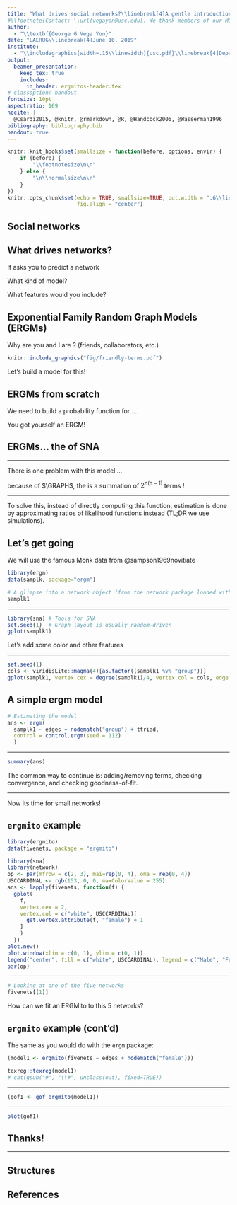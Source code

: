 ```yaml
---
title: "What drives social networks?\\linebreak[4]A gentle introduction to exponential random graph models (with a focus on \\color{USCCardinal} small networks\\color{black})"
#\\footnote{Contact: \\url{vegayon@usc.edu}. We thank members of our MURI research team, USC's Center for Applied Network Analysis, Andrew Slaughter, and attendees of the NASN 2018 conference for their comments.}"
author:
  - "\\textbf{George G Vega Yon}"
date: "LAERUG\\linebreak[4]June 10, 2019"
institute:
  - "\\includegraphics[width=.15\\linewidth]{usc.pdf}\\linebreak[4]Department of Preventive Medicine"
output:
  beamer_presentation:
    keep_tex: true
    includes:
      in_header: ergmitos-header.tex
# classoption: handout
fontsize: 10pt
aspectratio: 169
nocite: |
  @Csardi2015, @knitr, @rmarkdown, @R, @Handcock2006, @Wasserman1996
bibliography: bibliography.bib
handout: true
---
```


```r
knitr::knit_hooks$set(smallsize = function(before, options, envir) {
    if (before) {
        "\\footnotesize\n\n"
    } else {
        "\n\\normalsize\n\n"
    }
})
knitr::opts_chunk$set(echo = TRUE, smallsize=TRUE, out.width = ".6\\linewidth",
                      fig.align = "center")
```

## Social networks

\begin{figure}
\centering
\includegraphics[height=.7\textheight]{ukfaculty-igraph.png}
\caption{Friendship network of a UK university faculty. Source: \textbf{igraphdata} R package (Csardi, 2015). Figure drawn using the R package \textbf{netplot} (yours truly, https://github.com/usccana/netplot)}
\end{figure}

## What drives \sout{\color{USCCardinal}social} networks?

If \color{gray}\textit{[blank]}\color{black}{} asks you to predict a network\pause

\Huge What kind of model?\pause

\Huge What features would you include?\pause

\normalsize

## Exponential Family Random Graph Models (ERGMs) 

Why are you and I are \color{gray}\textit{[blank]} \color{black}? (friends, collaborators, etc.)

```r
knitr::include_graphics("fig/friendly-terms.pdf")
```

\pause Let's build a model for this!

## ERGMs from scratch

We need to build a probability function for \includegraphics[width=.05\linewidth]{fig/g1.pdf}...\pause

\begin{centering}

\def\tbw{.6\linewidth}

\note{First, we will focus on counts: "How many edges?", "How many homophilic ties?".
  We will call them "sufficient statistics"}
  \note{As we do in \sout{life} statistics, let's assume it is an additive model (we add stuff up), in a weighted fashion (i.e. we have model parameters!)}
\note{And since we like things to be positive... we just exponentiate it!}
\note{Finally, as probabilities should add up to 1, we will divide the thing by the sum of all possible cases (the "normalizing constant")}
  
  \begin{tcolorbox}[width=\tbw]
  $\# edges, \#homophilic\;ties, \dots$
  \end{tcolorbox}\pause
  \begin{tcolorbox}[width=\tbw]
  $\theta_{1} \times \#edges + \theta_{2} \times \#homophilic\;ties + \dots$
  \end{tcolorbox}\pause
  \begin{tcolorbox}[width=\tbw]
  $\exp{\theta_{1} \times \#edges + \theta_{2} \times \#homophilic\;ties + \dots}$
  \end{tcolorbox}\pause
  \begin{tcolorbox}[width=\tbw]
  $\frac{\exp{\theta_{1} \times \#edges + \theta_{2} \times \#homophilic\;ties + \dots}}{\sum \exp{\dots}}$
  \end{tcolorbox}\pause
  
\end{centering}

You got yourself an ERGM!

## ERGMs... the \textit{lingua franca} of SNA

<!-- - Seeks to answer the question: \emph{What local social structures gave origin to a given observed graph?}\pause -->

<!-- - The model is centered around a vector of \textbf{sufficient statistics} $\sufstats{}$, and is operationalized as: -->

\begin{figure}
\centering
  \includegraphics[width = .8\linewidth]{fig/parts-of-ergm.pdf}
\end{figure}


------

\centering

There is one problem with this model ...

\includegraphics[width = .5\linewidth]{fig/parts-of-ergm.pdf}\pause

\large because of \color[HTML]{af0000}$\GRAPH$\color{black},
 the \color[HTML]{5726e7} \textbf{normalizing constant}\color{black}{} is \linebreak[4] a summation of $2^{n(n-1)}$ terms \includegraphics[width=.05\linewidth]{fig/scared.png}!\normalsize\pause

-----

To solve this, instead of directly computing this function, estimation is done by approximating ratios of likelihood functions instead (TL;DR we use simulations).

\begin{figure}
\includegraphics[width=.6\linewidth]{fig/simply-not.jpg}
\end{figure}

  <!-- \begin{equation} -->
  <!-- 	\Prcond{\Graph = \graph}{\params, \Indepvar} = \frac{% -->
  <!-- 		\exp{\transpose{\params}\sufstats{\graph, \Indepvar}}%	 -->
  <!-- 	}{ -->
  <!-- 		\sum_{\graph'\in\GRAPH}\exp{\transpose{\params}\sufstats{\graph', \Indepvar}} -->
  <!-- 	},\quad\forall \graph\in\GRAPH\label{eq:ergm} -->
  <!-- \end{equation} -->
  
  <!-- Where $\kappa\left(\params, \Indepvar\right)$ is the normalizing constant and equals $\sum_{\graph'\in\GRAPH}\exp{\transpose{\params}\sufstats{\graph', \Indepvar}}$. \pause -->
  
<!-- - The set of sufficient statistics reflects social and psychological mechanisms that are hypothesized to drive the network structure. Figure \autoref{fig:ergm-structs} shows some examples of values in $\sufstats{}$.\pause -->

<!-- - In the case of directed networks, $\GRAPH$ has $2^{n(n-1)}$ terms.\pause -->

<!-- - See Wasserman, Pattison, Robins, Snijders, Handcock, Butts, and others. -->


## Let's get going

We will use the famous Monk data from @sampson1969novitiate

```r
library(ergm)
data(samplk, package="ergm")

# A glimpse into a network object (from the network package loaded with ergm)
samplk1
```

---

```r
library(sna) # Tools for SNA
set.seed(1)  # Graph layout is usually random-driven
gplot(samplk1)
```

\pause Let's add some color and other features

---

```r
set.seed(1)
cols <- viridisLite::magma(4)[as.factor((samplk1 %v% "group"))]
gplot(samplk1, vertex.cex = degree(samplk1)/4, vertex.col = cols, edge.col = "gray")
```


## A simple ergm model

```r
# Estimating the model
ans <- ergm(
  samplk1 ~ edges + nodematch("group") + ttriad,
  control = control.ergm(seed = 112)
  )

```

----

```r
summary(ans)
```

The common way to continue is: adding/removing terms, checking convergence, and checking goodness-of-fit.

----

Now its time for small networks!

## `ergmito` example

```r
library(ergmito)
data(fivenets, package = "ergmito")
```

```r
library(sna)
library(network)
op <- par(mfrow = c(2, 3), mai=rep(0, 4), oma = rep(0, 4))
USCCARDINAL <- rgb(153, 0, 0, maxColorValue = 255)
ans <- lapply(fivenets, function(f) {
  gplot(
    f,
    vertex.cex = 2,
    vertex.col = c("white", USCCARDINAL)[
      get.vertex.attribute(f, "female") + 1
    ]
    )
  })
plot.new()
plot.window(xlim = c(0, 1), ylim = c(0, 1))
legend("center", fill = c("white", USCCARDINAL), legend = c("Male", "Female"), cex=1, bty="n")
par(op)
```

----

```r
# Looking at one of the five networks
fivenets[[1]]
```

\pause How can we fit an ERGMito to this 5 networks?

## `ergmito` example (cont'd)

The same as you would do with the `ergm` package:

```r
(model1 <- ergmito(fivenets ~ edges + nodematch("female")))
```

```r
texreg::texreg(model1)
# cat(gsub("#", "\\#", unclass(out), fixed=TRUE))
```

---


```r
(gof1 <- gof_ergmito(model1))
```


---

```r
plot(gof1)
```



## Thanks!

\begin{centering}
\includegraphics[width = .1\linewidth]{usc.pdf}

\large \textbf{\textcolor{USCCardinal}{George G. Vega Yon}}

\normalsize Let's chat! 

\href{mailto:vegayon@usc.edu}{vegayon@usc.edu} 

\href{https://ggvy.cl}{https://ggvy.cl} 

\includegraphics[width=.02\linewidth]{github.png}\href{https://github.com/gvegayon}{@gvegayon}

\includegraphics[width=.02\linewidth]{twitter.png}\href{https://twitter.com/gvegayon}{@gvegayon}

\end{centering}


---

\appendix

## Structures

\def\fig1width{.45\linewidth}
\begin{figure}
\centering
\begin{tabular}{m{.2\linewidth}<\centering m{.4\linewidth}<\raggedright}
\toprule Representation & Description  \\ \midrule
\includegraphics[width=\fig1width]{terms/mutual.pdf} & Mutual Ties (Reciprocity)\linebreak[4]$\sum_{i\neq j}y_{ij}y_{ji}$  \\
\includegraphics[width=\fig1width]{terms/ttriad.pdf} & Transitive Triad (Balance)\linebreak[4]$\sum_{i\neq j\neq k}y_{ij}y_{jk}y_{ik}$  \\
\includegraphics[width=\fig1width]{terms/homophily.pdf} & Homophily\linebreak[4]$\sum_{i\neq j}y_{ij}\mathbf{1}\left(x_i=x_j\right)$ \\
\includegraphics[width=\fig1width]{terms/nodeicov.pdf} & Covariate Effect for Incoming Ties\linebreak[4]$\sum_{i\neq j}y_{ij}x_j$ \\
\includegraphics[width=\fig1width]{terms/fourcycle.pdf} & Four Cycle\linebreak[4]$\sum_{i\neq j \neq k \neq l}y_{ij}y_{jk}y_{kl}y_{li}$  \\
\bottomrule
\end{tabular}
\caption{\label{fig:ergm-structs}Besides of the common edge count statistic (number of ties in a graph), ERGMs allow measuring other more complex structures that can be captured as sufficient statistics. }
\end{figure}

## References {.allowframebreaks}
